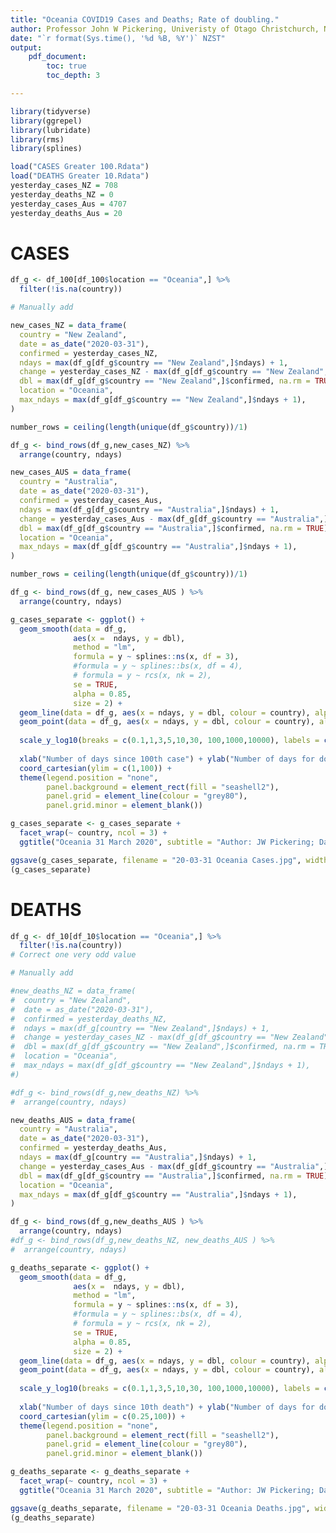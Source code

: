 ```yaml
---
title: "Oceania COVID19 Cases and Deaths; Rate of doubling."
author: Professor John W Pickering, Univeristy of Otago Christchurch, New Zealand
date: "`r format(Sys.time(), '%d %B, %Y')` NZST"
output:
    pdf_document:
        toc: true
        toc_depth: 3

---
```

```r
library(tidyverse)
library(ggrepel)
library(lubridate)
library(rms)
library(splines)

load("CASES Greater 100.Rdata")
load("DEATHS Greater 10.Rdata")
yesterday_cases_NZ = 708
yesterday_deaths_NZ = 0
yesterday_cases_Aus = 4707
yesterday_deaths_Aus = 20

```
\newpage  

# CASES
```r

df_g <- df_100[df_100$location == "Oceania",] %>% 
  filter(!is.na(country))

# Manually add

new_cases_NZ = data_frame(
  country = "New Zealand",
  date = as_date("2020-03-31"),
  confirmed = yesterday_cases_NZ,
  ndays = max(df_g[df_g$country == "New Zealand",]$ndays) + 1,
  change = yesterday_cases_NZ - max(df_g[df_g$country == "New Zealand",]$confirmed, na.rm = TRUE),
  dbl = max(df_g[df_g$country == "New Zealand",]$confirmed, na.rm = TRUE)/(yesterday_cases_NZ - max(df_g[df_g$country == "New Zealand",]$confirmed, na.rm = TRUE)),
  location = "Oceania",
  max_ndays = max(df_g[df_g$country == "New Zealand",]$ndays + 1),
)

number_rows = ceiling(length(unique(df_g$country))/1)

df_g <- bind_rows(df_g,new_cases_NZ) %>% 
  arrange(country, ndays)
```
```r

new_cases_AUS = data_frame(
  country = "Australia",
  date = as_date("2020-03-31"),
  confirmed = yesterday_cases_Aus,
  ndays = max(df_g[df_g$country == "Australia",]$ndays) + 1,
  change = yesterday_cases_Aus - max(df_g[df_g$country == "Australia",]$confirmed, na.rm = TRUE),
  dbl = max(df_g[df_g$country == "Australia",]$confirmed, na.rm = TRUE)/(yesterday_cases_Aus - max(df_g[df_g$country == "Australia",]$confirmed, na.rm = TRUE)),
  location = "Oceania",
  max_ndays = max(df_g[df_g$country == "Australia",]$ndays + 1),
)

number_rows = ceiling(length(unique(df_g$country))/1)

df_g <- bind_rows(df_g, new_cases_AUS ) %>% 
  arrange(country, ndays)
```


```r


g_cases_separate <- ggplot() +
  geom_smooth(data = df_g, 
              aes(x =  ndays, y = dbl), 
              method = "lm",
              formula = y ~ splines::ns(x, df = 3),
              #formula = y ~ splines::bs(x, df = 4),
              # formula = y ~ rcs(x, nk = 2),
              se = TRUE,
              alpha = 0.85, 
              size = 2) +
  geom_line(data = df_g, aes(x = ndays, y = dbl, colour = country), alpha = 0.6, size = 0.5) +
  geom_point(data = df_g, aes(x = ndays, y = dbl, colour = country), alpha = 0.6, size = 0.5) +
  
  scale_y_log10(breaks = c(0.1,1,3,5,10,30, 100,1000,10000), labels = c("0.1","1","3" ,"5", "10", "30","100","1000","10000")) +
  
  xlab("Number of days since 100th case") + ylab("Number of days for doubling") +
  coord_cartesian(ylim = c(1,100)) +
  theme(legend.position = "none",
        panel.background = element_rect(fill = "seashell2"),
        panel.grid = element_line(colour = "grey80"),
        panel.grid.minor = element_blank()) 

g_cases_separate <- g_cases_separate + 
  facet_wrap(~ country, ncol = 3) + 
  ggtitle("Oceania 31 March 2020", subtitle = "Author: JW Pickering; Data: John Hopkins University")

ggsave(g_cases_separate, filename = "20-03-31 Oceania Cases.jpg", width = 210  , height = 20 + 40 * number_rows, units = "mm")
(g_cases_separate)
```

\newpage
# DEATHS
```r

df_g <- df_10[df_10$location == "Oceania",] %>% 
  filter(!is.na(country))
# Correct one very odd value

# Manually add

#new_deaths_NZ = data_frame(
#  country = "New Zealand",
#  date = as_date("2020-03-31"),
#  confirmed = yesterday_deaths_NZ,
#  ndays = max(df_g[country == "New Zealand",]$ndays) + 1,
#  change = yesterday_cases_NZ - max(df_g[df_g$country == "New Zealand",]$confirmed, na.rm = TRUE),
#  dbl = max(df_g[df_g$country == "New Zealand",]$confirmed, na.rm = TRUE)/(yesterday_cases_NZ - max(df_g[df_g$country == "New Zealand",]$confirmed, na.rm = TRUE)),
#  location = "Oceania",
#  max_ndays = max(df_g[df_g$country == "New Zealand",]$ndays + 1),
#)

#df_g <- bind_rows(df_g,new_deaths_NZ) %>% 
#  arrange(country, ndays)
```

```r

new_deaths_AUS = data_frame(
  country = "Australia",
  date = as_date("2020-03-31"),
  confirmed = yesterday_deaths_Aus,
  ndays = max(df_g[country == "Australia",]$ndays) + 1,
  change = yesterday_cases_Aus - max(df_g[df_g$country == "Australia",]$confirmed, na.rm = TRUE),
  dbl = max(df_g[df_g$country == "Australia",]$confirmed, na.rm = TRUE)/(yesterday_cases_Aus - max(df_g[df_g$country == "Australia",]$confirmed, na.rm = TRUE)),
  location = "Oceania",
  max_ndays = max(df_g[df_g$country == "Australia",]$ndays + 1),
)

df_g <- bind_rows(df_g,new_deaths_AUS ) %>% 
  arrange(country, ndays)
#df_g <- bind_rows(df_g,new_deaths_NZ, new_deaths_AUS ) %>% 
#  arrange(country, ndays)

```

```r

g_deaths_separate <- ggplot() +
  geom_smooth(data = df_g, 
              aes(x =  ndays, y = dbl), 
              method = "lm",
              formula = y ~ splines::ns(x, df = 3),
              #formula = y ~ splines::bs(x, df = 4),
              # formula = y ~ rcs(x, nk = 2),
              se = TRUE,
              alpha = 0.85, 
              size = 2) +
  geom_line(data = df_g, aes(x = ndays, y = dbl, colour = country), alpha = 0.6, size = 0.5) +
  geom_point(data = df_g, aes(x = ndays, y = dbl, colour = country), alpha = 0.6, size = 0.5) +
  
  scale_y_log10(breaks = c(0.1,1,3,5,10,30, 100,1000,10000), labels = c("0.1","1","3" ,"5", "10", "30","100","1000","10000")) +
  
  xlab("Number of days since 10th death") + ylab("Number of days for doubling") +
  coord_cartesian(ylim = c(0.25,100)) +
  theme(legend.position = "none",
        panel.background = element_rect(fill = "seashell2"),
        panel.grid = element_line(colour = "grey80"),
        panel.grid.minor = element_blank()) 

g_deaths_separate <- g_deaths_separate + 
  facet_wrap(~ country, ncol = 3) + 
  ggtitle("Oceania 31 March 2020", subtitle = "Author: JW Pickering; Data: John Hopkins University")

ggsave(g_deaths_separate, filename = "20-03-31 Oceania Deaths.jpg", width = 210  , height = 20 + 40 * number_rows, units = "mm")
(g_deaths_separate)
```
